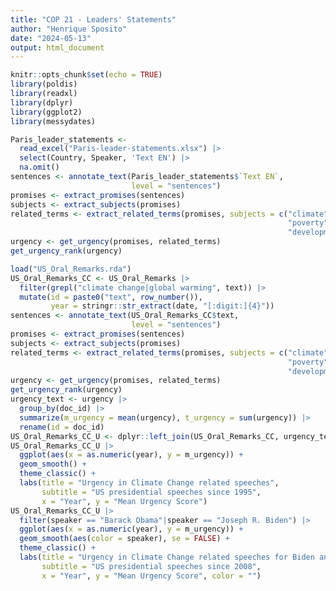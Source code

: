 ```yaml
---
title: "COP 21 - Leaders' Statements"
author: "Henrique Sposito"
date: "2024-05-13"
output: html_document
---
```


```r
knitr::opts_chunk$set(echo = TRUE)
library(poldis)
library(readxl)
library(dplyr)
library(ggplot2)
library(messydates)
```

```r
Paris_leader_statements <- 
  read_excel("Paris-leader-statements.xlsx") |>
  select(Country, Speaker, 'Text EN') |>
  na.omit()
sentences <- annotate_text(Paris_leader_statements$`Text EN`,
                           level = "sentences")
promises <- extract_promises(sentences)
subjects <- extract_subjects(promises)
related_terms <- extract_related_terms(promises, subjects = c("climate",
                                                              "poverty",
                                                              "development"))
urgency <- get_urgency(promises, related_terms)
get_urgency_rank(urgency)
```


```r
load("US_Oral_Remarks.rda")
US_Oral_Remarks_CC <- US_Oral_Remarks |>
  filter(grepl("climate change|global warming", text)) |>
  mutate(id = paste0("text", row_number()),
         year = stringr::str_extract(date, "[:digit:]{4}"))
sentences <- annotate_text(US_Oral_Remarks_CC$text,
                           level = "sentences")
promises <- extract_promises(sentences)
subjects <- extract_subjects(promises)
related_terms <- extract_related_terms(promises, subjects = c("climate",
                                                              "poverty",
                                                              "development"))
urgency <- get_urgency(promises, related_terms)
get_urgency_rank(urgency)
urgency_text <- urgency |> 
  group_by(doc_id) |> 
  summarize(m_urgency = mean(urgency), t_urgency = sum(urgency)) |>
  rename(id = doc_id)
US_Oral_Remarks_CC_U <- dplyr::left_join(US_Oral_Remarks_CC, urgency_text)
US_Oral_Remarks_CC_U |>
  ggplot(aes(x = as.numeric(year), y = m_urgency)) + 
  geom_smooth() +
  theme_classic() +
  labs(title = "Urgency in Climate Change related speeches",
       subtitle = "US presidential speeches since 1995",
       x = "Year", y = "Mean Urgency Score")
US_Oral_Remarks_CC_U |>
  filter(speaker == "Barack Obama"|speaker == "Joseph R. Biden") |>
  ggplot(aes(x = as.numeric(year), y = m_urgency)) + 
  geom_smooth(aes(color = speaker), se = FALSE) +
  theme_classic() +
  labs(title = "Urgency in Climate Change related speeches for Biden and Obama",
       subtitle = "US presidential speeches since 2008",
       x = "Year", y = "Mean Urgency Score", color = "")
```

